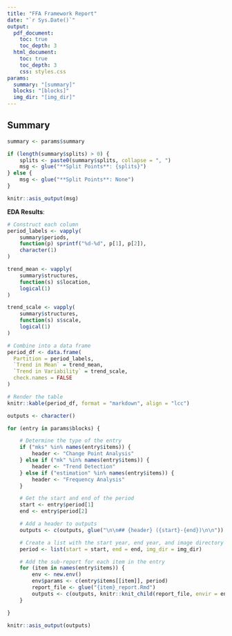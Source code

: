 ```yaml
---
title: "FFA Framework Report"
date: "`r Sys.Date()`"
output:
  pdf_document:
    toc: true
    toc_depth: 3
  html_document:
    toc: true
    toc_depth: 3
    css: styles.css
params: 
  summary: "[summary]"
  blocks: "[blocks]"
  img_dir: "[img_dir]"
---
```


## Summary

```r
summary <- params$summary

if (length(summary$splits) > 0) {
	splits <- paste0(summary$splits, collapse = ", ")
	msg <- glue("**Split Points**: {splits}")
} else {
	msg <- glue("**Split Points**: None")
}

knitr::asis_output(msg)
```

**EDA Results**:

```r

# Construct each column
period_labels <- vapply(
	summary$periods, 
	function(p) sprintf("%d-%d", p[1], p[2]), 
	character(1)
)

trend_mean <- vapply(
	summary$structures,
	function(s) s$location, 
	logical(1)
)

trend_scale <- vapply(
	summary$structures,
	function(s) s$scale,
	logical(1)
)

# Combine into a data frame
period_df <- data.frame(
  Partition = period_labels,
  `Trend in Mean` = trend_mean,
  `Trend in Variability` = trend_scale,
  check.names = FALSE
)

# Render the table
knitr::kable(period_df, format = "markdown", align = "lcc")
```

```r
outputs <- character()

for (entry in params$blocks) {

	# Determine the type of the entry
	if ("mks" %in% names(entry$items)) {
		header <- "Change Point Analysis"
	} else if ("mk" %in% names(entry$items)) {
		header <- "Trend Detection"
	} else if ("estimation" %in% names(entry$items)) {
		header <- "Frequency Analysis"
	}

	# Get the start and end of the period 
	start <- entry$period[1]
	end <- entry$period[2]

	# Add a header to outputs	
	outputs <- c(outputs, glue("\n\n## {header} ({start}-{end})\n\n"))

	# Create a list with the start year, end year, and image directory
	period <- list(start = start, end = end, img_dir = img_dir)

	# Add the sub-report for each item in the entry
	for (item in names(entry$items)) {
		env <- new.env()
		env$params <- c(entry$items[[item]], period)
		report_file <- glue("{item}_report.Rmd")
		outputs <- c(outputs, knitr::knit_child(report_file, envir = env))
	}

} 

knitr::asis_output(outputs)
```
